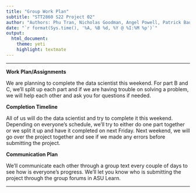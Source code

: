 ```yaml
---
title: "Group Work Plan"
subtitle: "STT2860 S22 Project 02"
author: "Authors: Phu Tran, Nicholas Goodman, Angel Powell, Patrick Bautista"
date: "`r format(Sys.time(), '%A, %B %d, %Y @ %I:%M %p')`"
output: 
  html_document: 
    theme: yeti
    highlight: textmate
---
```

***

**Work Plan/Assignments**

We are planning to complete the data scientist this weekend. For part B and C, we'll split up each part and if we are having trouble on solving a problem, we will help each other and ask you for questions if needed. 

**Completion Timeline**

All of us will do the data scientist and try to complete it this weekend. Depending on everyone's schedule, we'll try to either do one part together or we split it up and have it completed on next Friday. Next weekend, we will go over the project together and see if we made any errors before submitting the project.

**Communication Plan**

We'll communicate each other through a group text every couple of days to see how is everyone's progress. We'll let you know who is submitting the project through the group forums in ASU Learn. 

***
